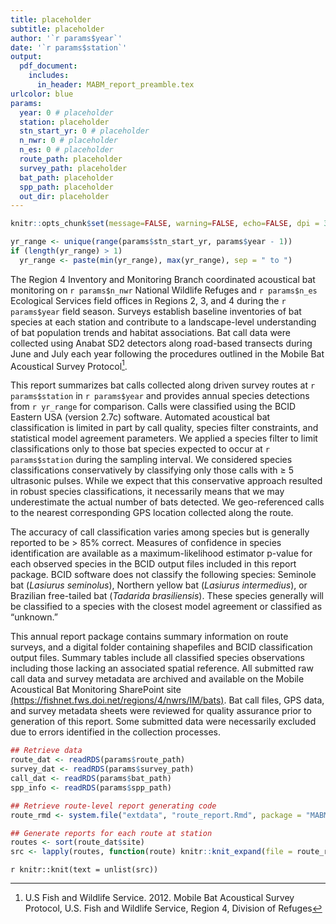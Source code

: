 ```yaml
---
title: placeholder 
subtitle: placeholder
author: '`r params$year`'
date: '`r params$station`'
output: 
  pdf_document:
    includes:
      in_header: MABM_report_preamble.tex
urlcolor: blue
params:
  year: 0 # placeholder 
  station: placeholder
  stn_start_yr: 0 # placeholder
  n_nwr: 0 # placeholder
  n_es: 0 # placeholder
  route_path: placeholder
  survey_path: placeholder
  bat_path: placeholder
  spp_path: placeholder
  out_dir: placeholder
---
```


```r
knitr::opts_chunk$set(message=FALSE, warning=FALSE, echo=FALSE, dpi = 300)

yr_range <- unique(range(params$stn_start_yr, params$year - 1))
if (length(yr_range) > 1)
  yr_range <- paste(min(yr_range), max(yr_range), sep = " to ")
```

The Region 4 Inventory and Monitoring Branch coordinated acoustical bat monitoring on `r params$n_nwr` National Wildlife Refuges and `r params$n_es` Ecological Services field offices in Regions 2, 3, and 4 during the `r params$year` field season. Surveys establish baseline inventories of bat species at each station and contribute to a landscape-level understanding of bat population trends and habitat associations. Bat call data were collected using Anabat SD2 detectors along road-based transects during June and July each year following the procedures outlined in the Mobile Bat Acoustical Survey Protocol^[U.S Fish and Wildlife Service. 2012. Mobile Bat Acoustical Survey Protocol, U.S. Fish and Wildlife Service, Region 4, Division of Refuges].

This report summarizes bat calls collected along driven survey routes at `r params$station` in `r params$year` and provides annual species detections from `r yr_range` for comparison. Calls were classified using the BCID Eastern USA (version 2.7c) software.  Automated acoustical bat classification is limited in part by call quality, species filter constraints, and statistical model agreement parameters. We applied a species filter to limit classifications only to those bat species expected to occur at `r params$station` during the sampling interval. We considered species classifications conservatively by classifying only those calls with $\geq$ 5 ultrasonic pulses.  While we expect that this conservative approach resulted in robust species classifications, it necessarily means that we may underestimate the actual number of bats detected.  We geo-referenced calls to the nearest corresponding GPS location collected along the route. 

The accuracy of call classification varies among species but is generally reported to be > 85% correct. Measures of confidence in species identification are available as a maximum-likelihood estimator p-value for each observed species in the BCID output files included in this report package. BCID software does not classify the following species: Seminole bat (*Lasiurus seminolus*), Northern yellow bat (*Lasiurus intermedius*), or Brazilian free-tailed bat (*Tadarida brasiliensis*). These species generally will be classified to a species with the closest model agreement or classified as "unknown." 

This annual report package contains summary information on route surveys, and a digital folder containing shapefiles and BCID classification output files. Summary tables include all classified species observations including those lacking an associated spatial reference.  All submitted raw call data and survey metadata are archived and available on the Mobile Acoustical Bat Monitoring SharePoint site [(https://fishnet.fws.doi.net/regions/4/nwrs/IM/bats)](https://fishnet.fws.doi.net/regions/4/nwrs/IM/bats). Bat call files, GPS data, and survey metadata sheets were reviewed for quality assurance prior to generation of this report. Some submitted data were necessarily excluded due to errors identified in the collection processes. 

\clearpage

```r
## Retrieve data
route_dat <- readRDS(params$route_path)
survey_dat <- readRDS(params$survey_path)
call_dat <- readRDS(params$bat_path)
spp_info <- readRDS(params$spp_path)

## Retrieve route-level report generating code
route_rmd <- system.file("extdata", "route_report.Rmd", package = "MABMreportr")

## Generate reports for each route at station
routes <- sort(route_dat$site)
src <- lapply(routes, function(route) knitr::knit_expand(file = route_rmd))
```

`r knitr::knit(text = unlist(src))`
